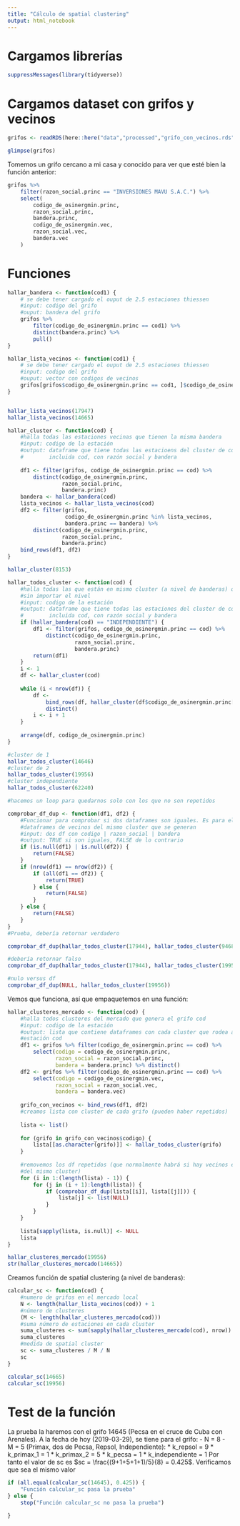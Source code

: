 ```yaml
---
title: "Cálculo de spatial clustering"
output: html_notebook
---
```


# Cargamos librerías 

```r
suppressMessages(library(tidyverse))
```

# Cargamos dataset con grifos y vecinos

```r
grifos <- readRDS(here::here("data","processed","grifo_con_vecinos.rds"))

glimpse(grifos)
```

Tomemos un grifo cercano a mi casa y conocido para ver que esté bien la función anterior:

```r
grifos %>%
    filter(razon_social.princ == "INVERSIONES MAVU S.A.C.") %>%
    select(
        codigo_de_osinergmin.princ,
        razon_social.princ,
        bandera.princ,
        codigo_de_osinergmin.vec,
        razon_social.vec,
        bandera.vec
    )
```


# Funciones


```r

hallar_bandera <- function(cod1) {
    # se debe tener cargado el ouput de 2.5 estaciones thiessen
    #input: codigo del grifo
    #ouput: bandera del grifo
    grifos %>% 
        filter(codigo_de_osinergmin.princ == cod1) %>%
        distinct(bandera.princ) %>% 
        pull()
}

hallar_lista_vecinos <- function(cod1) {
    # se debe tener cargado el ouput de 2.5 estaciones thiessen
    #input: codigo del grifo
    #ouput: vector con codigos de vecinos    
    grifos[grifos$codigo_de_osinergmin.princ == cod1, ]$codigo_de_osinergmin.vec
}


hallar_lista_vecinos(17947)
hallar_lista_vecinos(14665)
```


```r
hallar_cluster <- function(cod) {
    #halla todas las estaciones vecinas que tienen la misma bandera
    #input: codigo de la estación
    #output: dataframe que tiene todas las estacioens del cluster de cod,
    #        incluida cod, con razón social y bandera
    
    df1 <- filter(grifos, codigo_de_osinergmin.princ == cod) %>%
        distinct(codigo_de_osinergmin.princ,
                 razon_social.princ,
                 bandera.princ)
    bandera <- hallar_bandera(cod)
    lista_vecinos <- hallar_lista_vecinos(cod)
    df2 <- filter(grifos,
                  codigo_de_osinergmin.princ %in% lista_vecinos,
                  bandera.princ == bandera) %>%
        distinct(codigo_de_osinergmin.princ,
                 razon_social.princ,
                 bandera.princ)
    bind_rows(df1, df2)
}

hallar_cluster(8153)

```

```r
hallar_todos_cluster <- function(cod) {
    #halla todas las que están en mismo cluster (a nivel de banderas) que cod,
    #sin importar el nivel
    #input: codigo de la estación
    #output: dataframe que tiene todas las estaciones del cluster de cod,
    #        incluida cod, con razón social y bandera
    if (hallar_bandera(cod) == "INDEPENDIENTE") {
        df1 <- filter(grifos, codigo_de_osinergmin.princ == cod) %>%
            distinct(codigo_de_osinergmin.princ,
                     razon_social.princ,
                     bandera.princ)
        return(df1)
    }
    i <- 1
    df <- hallar_cluster(cod)
    
    while (i < nrow(df)) {
        df <-
            bind_rows(df, hallar_cluster(df$codigo_de_osinergmin.princ[i + 1])) %>%
            distinct()
        i <- i + 1
    }
    
    arrange(df, codigo_de_osinergmin.princ)
}

#cluster de 1
hallar_todos_cluster(14646)
#cluster de 2 
hallar_todos_cluster(19956)
#cluster independiente
hallar_todos_cluster(62240)


```

```r
#hacemos un loop para quedarnos solo con los que no son repetidos

comprobar_df_dup <- function(df1, df2) {
    #Funcionar para comprobar si dos dataframes son iguales. Es para elimitar los 
    #dataframes de vecinos del mismo cluster que se generan
    #input: dos df con codigo | razon_social | bandera
    #output: TRUE si son iguales, FALSE de lo contrario
    if (is.null(df1) | is.null(df2)) {
        return(FALSE)
    }
    if (nrow(df1) == nrow(df2)) {
        if (all(df1 == df2)) {
            return(TRUE)
        } else {
            return(FALSE)
        }
    } else {
        return(FALSE)
    }
}
#Prueba, debería retornar verdadero

comprobar_df_dup(hallar_todos_cluster(17944), hallar_todos_cluster(94684))

#debería retornar falso
comprobar_df_dup(hallar_todos_cluster(17944), hallar_todos_cluster(19956))

#nulo versus df
comprobar_df_dup(NULL, hallar_todos_cluster(19956))


```


Vemos que funciona, así que empaquetemos en una función:

```r

hallar_clusteres_mercado <- function(cod) {
    #halla todos clusteres del mercado que genera el grifo cod
    #input: codigo de la estación
    #output: lista que contiene dataframes con cada cluster que rodea a la 
    #estación cod
    df1 <- grifos %>% filter(codigo_de_osinergmin.princ == cod) %>%
        select(codigo = codigo_de_osinergmin.princ,
               razon_social = razon_social.princ,
               bandera = bandera.princ) %>% distinct()
    df2 <- grifos %>% filter(codigo_de_osinergmin.princ == cod) %>%
        select(codigo = codigo_de_osinergmin.vec,
               razon_social = razon_social.vec,
               bandera = bandera.vec)
    
    grifo_con_vecinos <- bind_rows(df1, df2)
    #creamos lista con cluster de cada grifo (pueden haber repetidos)
    
    lista <- list()
    
    for (grifo in grifo_con_vecinos$codigo) {
        lista[[as.character(grifo)]] <- hallar_todos_cluster(grifo)
    }
    
    #removemos los df repetidos (que normalmente habrá si hay vecinos en el mercado
    #del mismo cluster)
    for (i in 1:(length(lista) - 1)) {
        for (j in (i + 1):length(lista)) {
            if (comprobar_df_dup(lista[[i]], lista[[j]])) {
                lista[j] <- list(NULL)
            }
        }
    }
    
    lista[sapply(lista, is.null)] <- NULL
    lista
}

hallar_clusteres_mercado(19956)
str(hallar_clusteres_mercado(14665))

```


Creamos función de spatial clustering (a nivel de banderas):

```r
calcular_sc <- function(cod) {
    #numero de grifos en el mercado local
    N <- length(hallar_lista_vecinos(cod)) + 1
    #número de clusteres
    (M <- length(hallar_clusteres_mercado(cod)))
    #suma número de estaciones en cada cluster
    suma_clusteres <- sum(sapply(hallar_clusteres_mercado(cod), nrow))
    suma_clusteres
    #medida de spatial cluster 
    sc <- suma_clusteres / M / N
    sc
}

calcular_sc(14665)
calcular_sc(19956)

```

# Test de la función

La prueba la haremos con el grifo 14645 (Pecsa en el cruce de Cuba con Arenales). A la fecha de hoy (2019-03-29), se tiene para el grifo:
- N = 8
- M = 5 (Primax, dos de Pecsa, Repsol, Independiente):
    * k_repsol = 9
    * k_primax_1 = 1
    * k_primax_2 = 5
    * k_pecsa = 1
    * k_independiente = 1
Por tanto el valor de sc es $sc = \frac{(9+1+5+1+1)/5}{8} = 0.425$. Verificamos que sea el mismo valor

```r
if (all.equal(calcular_sc(14645), 0.425)) {
    "Función calcular_sc pasa la prueba"
} else {
    stop("Función calcular_sc no pasa la prueba")

}
```

